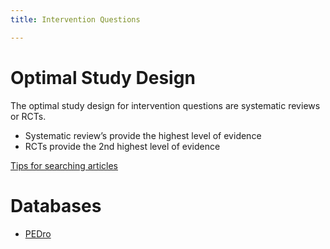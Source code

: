 ```yaml
---
title: Intervention Questions

---
```




# Optimal Study Design

The optimal study design for intervention questions are systematic reviews or RCTs.

- Systematic review's provide the highest level of evidence
- RCTs provide the 2nd highest level of evidence


[Tips for searching articles]({{< var ref-article-search-guide.path >}})

# Databases

- [PEDro](https://www.pedro.org.au/)